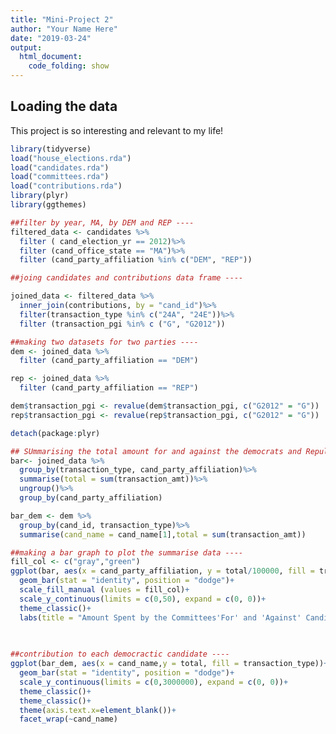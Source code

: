 ```yaml
---
title: "Mini-Project 2"
author: "Your Name Here"
date: "2019-03-24"
output: 
  html_document:
    code_folding: show
---
```



## Loading the data

This project is so interesting and relevant to my life!

```r
library(tidyverse)
load("house_elections.rda")
load("candidates.rda")
load("committees.rda")
load("contributions.rda")
library(plyr)
library(ggthemes)
```

```r
##filter by year, MA, by DEM and REP ----
filtered_data <- candidates %>%
  filter ( cand_election_yr == 2012)%>%
  filter (cand_office_state == "MA")%>%
  filter (cand_party_affiliation %in% c("DEM", "REP"))
```

```r
##joing candidates and contributions data frame ----

joined_data <- filtered_data %>%
  inner_join(contributions, by = "cand_id")%>%
  filter(transaction_type %in% c("24A", "24E"))%>%
  filter (transaction_pgi %in% c ("G", "G2012"))
```

```r
##making two datasets for two parties ----
dem <- joined_data %>%
  filter (cand_party_affiliation == "DEM")

rep <- joined_data %>%
  filter (cand_party_affiliation == "REP")
```

```r
dem$transaction_pgi <- revalue(dem$transaction_pgi, c("G2012" = "G"))
rep$transaction_pgi <- revalue(rep$transaction_pgi, c("G2012" = "G"))
```

```r
detach(package:plyr)
```



```r
## SUmmarising the total amount for and against the democrats and Repulican ----
bar<- joined_data %>%
  group_by(transaction_type, cand_party_affiliation)%>%
  summarise(total = sum(transaction_amt))%>%
  ungroup()%>%
  group_by(cand_party_affiliation)

bar_dem <- dem %>%
  group_by(cand_id, transaction_type)%>%
  summarise(cand_name = cand_name[1],total = sum(transaction_amt))
```

```r
##making a bar graph to plot the summarise data ----
fill_col <- c("gray","green")
ggplot(bar, aes(x = cand_party_affiliation, y = total/100000, fill = transaction_type))+
  geom_bar(stat = "identity", position = "dodge")+
  scale_fill_manual (values = fill_col)+
  scale_y_continuous(limits = c(0,50), expand = c(0, 0))+
  theme_classic()+
  labs(title = "Amount Spent by the Committees'For' and 'Against' Candidates of the Two Major Parties", x = "Party Affiliation", y = "Amount donated (in $100,000)")
  
  
```

```r
##contribution to each democractic candidate ---- 
ggplot(bar_dem, aes(x = cand_name,y = total, fill = transaction_type))+
  geom_bar(stat = "identity", position = "dodge")+
  scale_y_continuous(limits = c(0,3000000), expand = c(0, 0))+
  theme_classic()+
  theme_classic()+
  theme(axis.text.x=element_blank())+
  facet_wrap(~cand_name)
  
```






